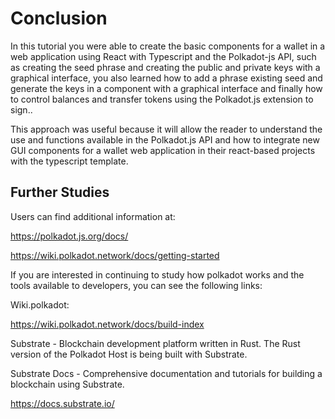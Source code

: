 # Conclusion

In this tutorial you were able to create the basic components for a wallet in a web application using React with Typescript and the Polkadot-js API, such as creating the seed phrase and creating the public and private keys with a graphical interface, you also learned how to add a phrase existing seed and generate the keys in a component with a graphical interface and finally how to control balances and transfer tokens using the Polkadot.js extension to sign..

This approach was useful because it will allow the reader to understand the use and functions available in the Polkadot.js API and how to integrate new GUI components for a wallet web application in their react-based projects with the typescript template.

## Further Studies


Users can find additional information at:

 https://polkadot.js.org/docs/

 https://wiki.polkadot.network/docs/getting-started

If you are interested in continuing to study how polkadot works and the tools available to developers, you can see the following links:

Wiki.polkadot: 

https://wiki.polkadot.network/docs/build-index

Substrate - Blockchain development platform written in Rust. The Rust version of the Polkadot Host is being built with Substrate.

Substrate Docs - Comprehensive documentation and tutorials for building a blockchain using Substrate.

https://docs.substrate.io/

